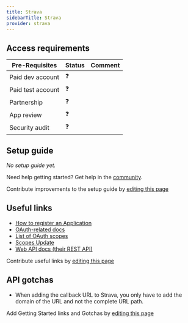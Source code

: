 ```yaml
---
title: Strava
sidebarTitle: Strava
provider: strava
---
```



<Overview />
<PreBuiltTooling provider={providers[pageMetadata.provider]} />
<PreBuiltUseCases />

## Access requirements
| Pre-Requisites | Status | Comment|
| - | - | - |
| Paid dev account | ❓ |  |
| Paid test account | ❓ |  |
| Partnership | ❓ | |
| App review | ❓ |  |
| Security audit | ❓ | |


## Setup guide

_No setup guide yet._

<Tip>Need help getting started? Get help in the [community](https://nango.dev/slack).</Tip>

<Note>Contribute improvements to the setup guide by [editing this page](https://github.com/nangohq/nango/tree/master/docs-v2/integrations/all/insightly.mdx)</Note>


## Useful links

-   [How to register an Application](https://developers.strava.com/docs/getting-started/#account)
-   [OAuth-related docs](https://developers.strava.com/docs/authentication)
-   [List of OAuth scopes](https://developers.strava.com/docs/authentication/#details-about-requesting-access)
-   [Scopes Update](https://developers.strava.com/docs/oauth-updates/)
-   [Web API docs (their REST API)](https://developers.strava.com/playground)

<Note>Contribute useful links by [editing this page](https://github.com/nangohq/nango/tree/master/docs-v2/integrations/all/insightly.mdx)</Note>

## API gotchas

-   When adding the callback URL to Strava, you only have to add the domain of the URL and not the complete URL path.

<Note>Add Getting Started links and Gotchas by [editing this page](https://github.com/nangohq/nango/tree/master/docs-v2/integrations/all/strava.mdx)</Note>
